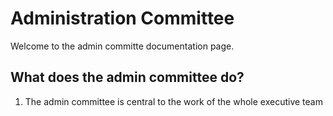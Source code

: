 # Administration Committee

Welcome to the admin committe documentation page.

## What does the admin committee do?

1. The admin committee is central to the work of the whole executive team